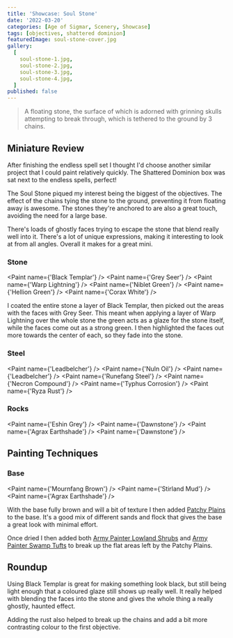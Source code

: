 ```yaml
---
title: 'Showcase: Soul Stone'
date: '2022-03-20'
categories: [Age of Sigmar, Scenery, Showcase]
tags: [objectives, shattered dominion]
featuredImage: soul-stone-cover.jpg
gallery:
  [
    soul-stone-1.jpg,
    soul-stone-2.jpg,
    soul-stone-3.jpg,
    soul-stone-4.jpg,
  ]
published: false
---
```


> A floating stone, the surface of which is adorned with grinning skulls attempting to break through, which is
> tethered to the ground by 3 chains.

## Miniature Review

After finishing the endless spell set I thought I'd choose another similar project that I could paint relatively
quickly. The Shattered Dominion box was sat next to the endless spells, perfect!

The Soul Stone piqued my interest being the biggest of the objectives. The effect of the chains tying the stone to the
ground, preventing it from floating away is awesome. The stones they're anchored to are also a great touch, avoiding
the need for a large base.

There's loads of ghostly faces trying to escape the stone that blend really well into it. There's a lot of unique
expressions, making it interesting to look at from all angles. Overall it makes for a great mini.

### Stone
<Paint name={'Black Templar'} />
<Paint name={'Grey Seer'} />
<Paint name={'Warp Lightning'} />
<Paint name={'Niblet Green'} />
<Paint name={'Hellion Green'} />
<Paint name={'Corax White'} />

I coated the entire stone a layer of Black Templar, then picked out the areas with the faces with Grey Seer. This meant
when applying a layer of Warp Lightning over the whole stone the green acts as a glaze for the stone itself, while the
faces come out as a strong green. I then highlighted the faces out more towards the center of each, so they fade into
the stone.

### Steel
<Paint name={'Leadbelcher'} />
<Paint name={'Nuln Oil'} />
<Paint name={'Leadbelcher'} />
<Paint name={'Runefang Steel'} />
<Paint name={'Necron Compound'} />
<Paint name={'Typhus Corrosion'} />
<Paint name={'Ryza Rust'} />

### Rocks
<Paint name={'Eshin Grey'} />
<Paint name={'Dawnstone'} />
<Paint name={'Agrax Earthshade'} />
<Paint name={'Dawnstone'} />

## Painting Techniques

### Base
<Paint name={'Mournfang Brown'} />
<Paint name={'Stirland Mud'} />
<Paint name={'Agrax Earthshade'} />

With the base fully brown and will a bit of texture I then added
[Patchy Plains](https://www.geekgamingscenics.com/collections/base-ready-range/products/lukes-aps-base-ready-patchy-plains)
to the base. It's a good mix of different sands and flock that gives the base a great look with minimal effort.

Once dried I then added both [Army Painter Lowland Shrubs](https://www.amazon.co.uk/gp/product/B086MBW9R9) and
[Army Painter Swamp Tufts](https://www.amazon.co.uk/gp/product/B07R8GZQYR) to break up the flat areas left by the
Patchy Plains.

## Roundup

Using Black Templar is great for making something look black, but still being light enough that a coloured glaze still
shows up really well. It really helped with blending the faces into the stone and gives the whole thing a really
ghostly, haunted effect.

Adding the rust also helped to break up the chains and add a bit more contrasting colour to the first objective.